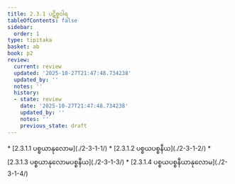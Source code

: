 ```yaml
---
title: 2.3.1 ပဋိစ္စဝါရ
tableOfContents: false
sidebar:
  order: 1
type: tipitaka
basket: ab
book: p2
review:
  current: review
  updated: '2025-10-27T21:47:48.734238'
  updated_by: ''
  notes: ''
  history:
  - state: review
    date: '2025-10-27T21:47:48.734238'
    updated_by: ''
    notes: ''
    previous_state: draft
---
```



<ReviewStatus review={frontmatter.review} showDetails={true} />

<HypothesisAnnotation frontmatter={frontmatter} />

<DynamicBreadcrumb />



<TableOfContents book="p2" section="2.3.1">
* [2.3.1.1 ပစ္စယာနုလောမ](./2-3-1-1/)
* [2.3.1.2 ပစ္စယပစ္စနီယ](./2-3-1-2/)
* [2.3.1.3 ပစ္စယာနုလောမပစ္စနီယ](./2-3-1-3/)
* [2.3.1.4 ပစ္စယပစ္စနီယာနုလောမ](./2-3-1-4/)
</TableOfContents>
